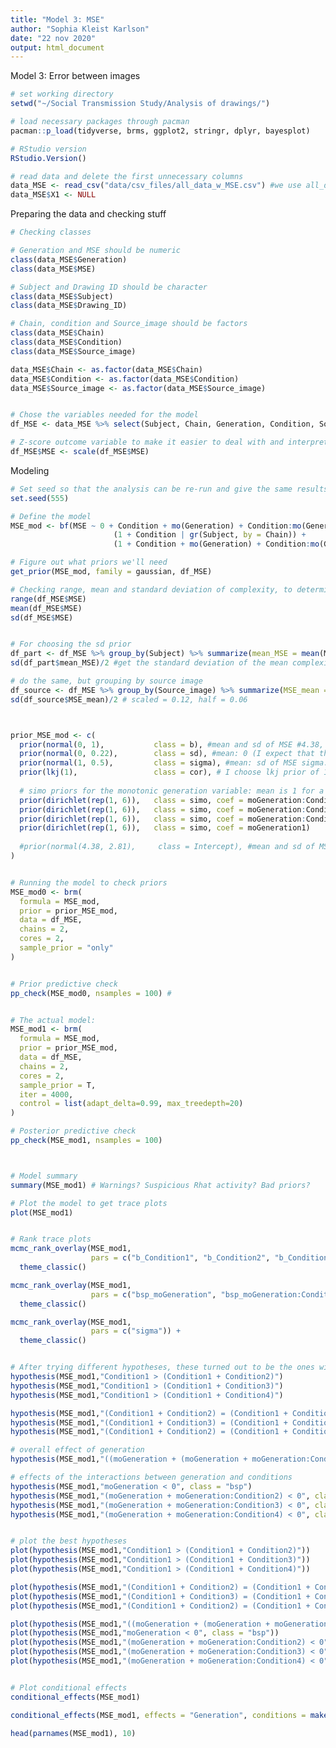 ```yaml
---
title: "Model 3: MSE"
author: "Sophia Kleist Karlson"
date: "22 nov 2020"
output: html_document
---
```


Model 3: Error between images


```r
# set working directory
setwd("~/Social Transmission Study/Analysis of drawings/")

# load necessary packages through pacman
pacman::p_load(tidyverse, brms, ggplot2, stringr, dplyr, bayesplot)

# RStudio version
RStudio.Version()

# read data and delete the first unnecessary columns
data_MSE <- read_csv("data/csv_files/all_data_w_MSE.csv") #we use all_data_w_MSE.csv
data_MSE$X1 <- NULL
```


Preparing the data and checking stuff
```r
# Checking classes

# Generation and MSE should be numeric
class(data_MSE$Generation)
class(data_MSE$MSE)

# Subject and Drawing ID should be character
class(data_MSE$Subject)
class(data_MSE$Drawing_ID)

# Chain, condition and Source_image should be factors
class(data_MSE$Chain)
class(data_MSE$Condition)
class(data_MSE$Source_image)

data_MSE$Chain <- as.factor(data_MSE$Chain)
data_MSE$Condition <- as.factor(data_MSE$Condition)
data_MSE$Source_image <- as.factor(data_MSE$Source_image)


# Chose the variables needed for the model
df_MSE <- data_MSE %>% select(Subject, Chain, Generation, Condition, Source_image, MSE)

# Z-score outcome variable to make it easier to deal with and interpret
df_MSE$MSE <- scale(df_MSE$MSE)
```


Modeling
```r
# Set seed so that the analysis can be re-run and give the same results
set.seed(555)

# Define the model
MSE_mod <- bf(MSE ~ 0 + Condition + mo(Generation) + Condition:mo(Generation) + 
                       (1 + Condition | gr(Subject, by = Chain)) +
                       (1 + Condition + mo(Generation) + Condition:mo(Generation) | Source_image))

# Figure out what priors we'll need
get_prior(MSE_mod, family = gaussian, df_MSE)

# Checking range, mean and standard deviation of complexity, to determine which family to choose and to use for beta-prior
range(df_MSE$MSE)
mean(df_MSE$MSE)
sd(df_MSE$MSE)


# For choosing the sd prior
df_part <- df_MSE %>% group_by(Subject) %>% summarize(mean_MSE = mean(MSE)) #find mean complexity for each participant
sd(df_part$mean_MSE)/2 #get the standard deviation of the mean complexity for each participant. Divide this in two

# do the same, but grouping by source image
df_source <- df_MSE %>% group_by(Source_image) %>% summarize(MSE_mean = mean(MSE)) # find mean conventionality for each source image
sd(df_source$MSE_mean)/2 # scaled = 0.12, half = 0.06



prior_MSE_mod <- c(
  prior(normal(0, 1),           class = b), #mean and sd of MSE #4.38, 2.81
  prior(normal(0, 0.22),        class = sd), #mean: 0 (I expect that they might not vary at all). sd for the mean MSE for each participant = 2780.45. sigma should go from 0 (the mean of the prior) to around that -> sigma: 1390.23.
  prior(normal(1, 0.5),         class = sigma), #mean: sd of MSE sigma: half of the sd of MSE #2.81, 1.40
  prior(lkj(1),                 class = cor), # I choose lkj prior of 1 - WHY??
  
  # simo priors for the monotonic generation variable: mean is 1 for a uniform prior, sigma is K-1, where K is the number of levels in the monotonic variable (we have 7 generations)
  prior(dirichlet(rep(1, 6)),   class = simo, coef = moGeneration:Condition21),                 
  prior(dirichlet(rep(1, 6)),   class = simo, coef = moGeneration:Condition31),             
  prior(dirichlet(rep(1, 6)),   class = simo, coef = moGeneration:Condition41),            
  prior(dirichlet(rep(1, 6)),   class = simo, coef = moGeneration1)
  
  #prior(normal(4.38, 2.81),     class = Intercept), #mean and sd of MSE
)


# Running the model to check priors
MSE_mod0 <- brm(
  formula = MSE_mod, 
  prior = prior_MSE_mod,
  data = df_MSE,
  chains = 2,
  cores = 2,
  sample_prior = "only"
)


# Prior predictive check
pp_check(MSE_mod0, nsamples = 100) # 


# The actual model:
MSE_mod1 <- brm(
  formula = MSE_mod, 
  prior = prior_MSE_mod,
  data = df_MSE,
  chains = 2,
  cores = 2,
  sample_prior = T,
  iter = 4000,
  control = list(adapt_delta=0.99, max_treedepth=20)
)

# Posterior predictive check
pp_check(MSE_mod1, nsamples = 100)



# Model summary
summary(MSE_mod1) # Warnings? Suspicious Rhat activity? Bad priors?

# Plot the model to get trace plots
plot(MSE_mod1)


# Rank trace plots
mcmc_rank_overlay(MSE_mod1, 
                  pars = c("b_Condition1", "b_Condition2", "b_Condition3", "b_Condition4")) + 
  theme_classic()

mcmc_rank_overlay(MSE_mod1, 
                  pars = c("bsp_moGeneration", "bsp_moGeneration:Condition2", "bsp_moGeneration:Condition3", "bsp_moGeneration:Condition4")) + 
  theme_classic()

mcmc_rank_overlay(MSE_mod1, 
                  pars = c("sigma")) + 
  theme_classic()


# After trying different hypotheses, these turned out to be the ones with highest evidence ratio
hypothesis(MSE_mod1,"Condition1 > (Condition1 + Condition2)") 
hypothesis(MSE_mod1,"Condition1 > (Condition1 + Condition3)")
hypothesis(MSE_mod1,"Condition1 > (Condition1 + Condition4)")

hypothesis(MSE_mod1,"(Condition1 + Condition2) = (Condition1 + Condition3)")
hypothesis(MSE_mod1,"(Condition1 + Condition3) = (Condition1 + Condition4)")
hypothesis(MSE_mod1,"(Condition1 + Condition2) = (Condition1 + Condition4)")

# overall effect of generation
hypothesis(MSE_mod1,"((moGeneration + (moGeneration + moGeneration:Condition2) + (moGeneration + moGeneration:Condition3) + (moGeneration + moGeneration:Condition4))/4 > 0", class = "bsp")

# effects of the interactions between generation and conditions
hypothesis(MSE_mod1,"moGeneration < 0", class = "bsp")
hypothesis(MSE_mod1,"(moGeneration + moGeneration:Condition2) < 0", class = "bsp") 
hypothesis(MSE_mod1,"(moGeneration + moGeneration:Condition3) < 0", class = "bsp") 
hypothesis(MSE_mod1,"(moGeneration + moGeneration:Condition4) < 0", class = "bsp")


# plot the best hypotheses
plot(hypothesis(MSE_mod1,"Condition1 > (Condition1 + Condition2)")) 
plot(hypothesis(MSE_mod1,"Condition1 > (Condition1 + Condition3)"))
plot(hypothesis(MSE_mod1,"Condition1 > (Condition1 + Condition4)"))

plot(hypothesis(MSE_mod1,"(Condition1 + Condition2) = (Condition1 + Condition3)"))
plot(hypothesis(MSE_mod1,"(Condition1 + Condition3) = (Condition1 + Condition4)"))
plot(hypothesis(MSE_mod1,"(Condition1 + Condition2) = (Condition1 + Condition4)"))

plot(hypothesis(MSE_mod1,"((moGeneration + (moGeneration + moGeneration:Condition2) + (moGeneration + moGeneration:Condition3) + (moGeneration + moGeneration:Condition4))/4 > 0", class = "bsp"))
plot(hypothesis(MSE_mod1,"moGeneration < 0", class = "bsp"))
plot(hypothesis(MSE_mod1,"(moGeneration + moGeneration:Condition2) < 0", class = "bsp"))
plot(hypothesis(MSE_mod1,"(moGeneration + moGeneration:Condition3) < 0", class = "bsp")) 
plot(hypothesis(MSE_mod1,"(moGeneration + moGeneration:Condition4) < 0", class = "bsp"))


# Plot conditional effects
conditional_effects(MSE_mod1)

conditional_effects(MSE_mod1, effects = "Generation", conditions = make_conditions(MSE_mod1, vars = "Condition"))

head(parnames(MSE_mod1), 10)
```

